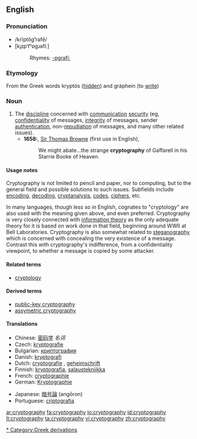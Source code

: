 ==English==
{{wikipedia}}

===Pronunciation===
* /krĭptŏg'''ʹ'''rəfē/
* [kɹ̥ɪpˈtʰɒgɹəfiː]
*: Rhymes: [[Rhymes:English:-ɒgrəfiː|-ɒgrəfiː]]

===Etymology===
From the Greek words kryptós ([[hidden]]) and gráphein (to [[write]])

===Noun===
{{en-noun|-}}

# The [[discipline]] concerned with [[communication]] [[security]] (eg, [[confidentiality]] of messages, [[integrity]] of messages, sender [[authentication]], non-[[repudiation]] of messages, and many other related issues). 
#* '''1658:''', [[w:Thomas Browne|Sir Thomas Browne]] (first use in English),
#*: We might abate...the strange '''cryptography''' of Gaffarell in his Starrie Booke of Heaven.

====Usage notes====
Cryptography is not limited to pencil and paper, nor to computing, but to the general field and possible solutions to such issues.  Subfields include [[encode|encoding]], [[decode|decoding]], [[cryptanalysis]], [[code]]s, [[cipher]]s, etc.

In many languages, though less so in English, cognates to "cryptology" are also used with the meaning given above, and even preferred. Cryptography is very closely connected with [[information theory]] as the only adequate theory for it is based on work done in that field, beginning around WWII at Bell Laboratories. Cryptography is also somewhat related to [[steganography]] which is concerned with concealing the very existence of a message. Contrast this with cryptography's indifference, from a confidentiality viewpoint, to whether a message is copied by some attacker.

====Related terms====
* [[cryptology]]

====Derived terms====
* [[public-key cryptography]]
* [[assymetric cryptography]]

====Translations====
{{trans-top|discipline concerned with communication security}}
* Chinese: [[密码学]] ''名词''
* Czech: [[kryptografie]] {{f}}
* Bulgarian: [[криптография]] {{f}}
* Danish: [[kryptografi]]
* Dutch: [[cryptografie]] {{n}}, [[geheimschrift]] {{f}}
* Finnish: [[kryptografia]], [[salaustekniikka]]
* French: [[cryptographie]] {{f}}
* German: [[Kryptographie]] {{f}}
{{trans-mid}}
* Japanese: [[暗号論]] (angōron)
* Portuguese: [[criptografia]] {{f}}
{{trans-bottom}}

[[Category:Cryptography|* ]]
[[Category:Greek derivations]]

[[ar:cryptography]]
[[fa:cryptography]]
[[io:cryptography]]
[[id:cryptography]]
[[lt:cryptography]]
[[ta:cryptography]]
[[vi:cryptography]]
[[zh:cryptography]]